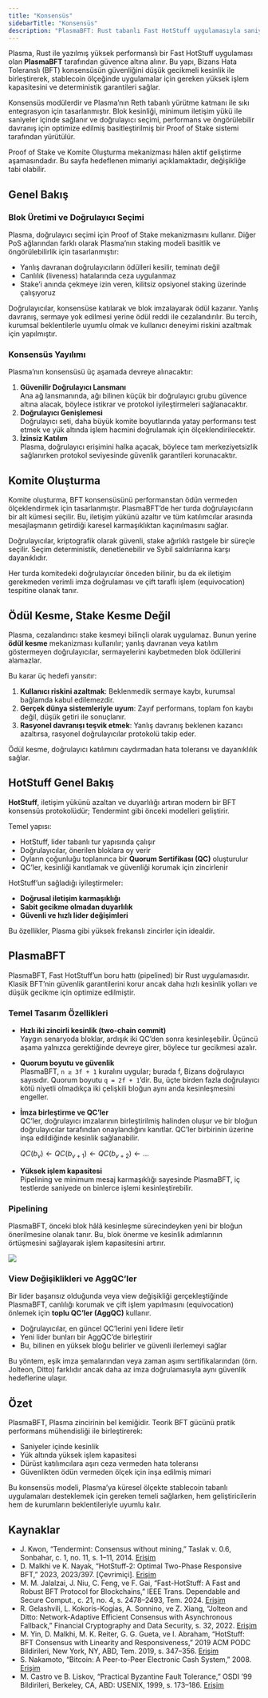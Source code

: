 ```yaml
---
title: "Konsensüs"
sidebarTitle: "Konsensüs"
description: "PlasmaBFT: Rust tabanlı Fast HotStuff uygulamasıyla saniyeler içinde kesinlik, yüksek işlem kapasitesi ve ödül kesme odaklı Proof of Stake mimarisi."
---
```



Plasma, Rust ile yazılmış yüksek performanslı bir Fast HotStuff uygulaması olan **PlasmaBFT** tarafından güvence altına alınır. Bu yapı, Bizans Hata Toleranslı (BFT) konsensüsün güvenliğini düşük gecikmeli kesinlik ile birleştirerek, stablecoin ölçeğinde uygulamalar için gereken yüksek işlem kapasitesini ve deterministik garantileri sağlar.

Konsensüs modülerdir ve Plasma’nın Reth tabanlı yürütme katmanı ile sıkı entegrasyon için tasarlanmıştır. Blok kesinliği, minimum iletişim yükü ile saniyeler içinde sağlanır ve doğrulayıcı seçimi, performans ve öngörülebilir davranış için optimize edilmiş basitleştirilmiş bir Proof of Stake sistemi tarafından yürütülür.

<Warning>
  Proof of Stake ve Komite Oluşturma mekanizması hâlen aktif geliştirme aşamasındadır. Bu sayfa hedeflenen mimariyi açıklamaktadır, değişikliğe tabi olabilir.
</Warning>

## Genel Bakış

### Blok Üretimi ve Doğrulayıcı Seçimi

Plasma, doğrulayıcı seçimi için Proof of Stake mekanizmasını kullanır. Diğer PoS ağlarından farklı olarak Plasma’nın staking modeli basitlik ve öngörülebilirlik için tasarlanmıştır:

* Yanlış davranan doğrulayıcıların ödülleri kesilir, teminatı değil
* Canlılık (liveness) hatalarında ceza uygulanmaz
* Stake’i anında çekmeye izin veren, kilitsiz opsiyonel staking üzerinde çalışıyoruz

Doğrulayıcılar, konsensüse katılarak ve blok imzalayarak ödül kazanır. Yanlış davranış, sermaye yok edilmesi yerine ödül reddi ile cezalandırılır. Bu tercih, kurumsal beklentilerle uyumlu olmak ve kullanıcı deneyimi riskini azaltmak için yapılmıştır.

### Konsensüs Yayılımı

Plasma’nın konsensüsü üç aşamada devreye alınacaktır:

1. **Güvenilir Doğrulayıcı Lansmanı**  
   Ana ağ lansmanında, ağı bilinen küçük bir doğrulayıcı grubu güvence altına alacak, böylece istikrar ve protokol iyileştirmeleri sağlanacaktır.
2. **Doğrulayıcı Genişlemesi**  
   Doğrulayıcı seti, daha büyük komite boyutlarında yatay performansı test etmek ve yük altında işlem hacmini doğrulamak için ölçeklendirilecektir.
3. **İzinsiz Katılım**  
   Plasma, doğrulayıcı erişimini halka açacak, böylece tam merkeziyetsizlik sağlanırken protokol seviyesinde güvenlik garantileri korunacaktır.

## Komite Oluşturma

Komite oluşturma, BFT konsensüsünü performanstan ödün vermeden ölçeklendirmek için tasarlanmıştır. PlasmaBFT’de her turda doğrulayıcıların bir alt kümesi seçilir. Bu, iletişim yükünü azaltır ve tüm katılımcılar arasında mesajlaşmanın getirdiği karesel karmaşıklıktan kaçınılmasını sağlar.

Doğrulayıcılar, kriptografik olarak güvenli, stake ağırlıklı rastgele bir süreçle seçilir. Seçim deterministik, denetlenebilir ve Sybil saldırılarına karşı dayanıklıdır.

Her turda komitedeki doğrulayıcılar önceden bilinir, bu da ek iletişim gerekmeden verimli imza doğrulaması ve çift taraflı işlem (equivocation) tespitine olanak tanır.

## Ödül Kesme, Stake Kesme Değil

Plasma, cezalandırıcı stake kesmeyi bilinçli olarak uygulamaz. Bunun yerine **ödül kesme** mekanizması kullanılır; yanlış davranan veya katılım göstermeyen doğrulayıcılar, sermayelerini kaybetmeden blok ödüllerini alamazlar.

Bu karar üç hedefi yansıtır:

1. **Kullanıcı riskini azaltmak**: Beklenmedik sermaye kaybı, kurumsal bağlamda kabul edilemezdir.
2. **Gerçek dünya sistemleriyle uyum**: Zayıf performans, toplam fon kaybı değil, düşük getiri ile sonuçlanır.
3. **Rasyonel davranışı teşvik etmek**: Yanlış davranış beklenen kazancı azaltırsa, rasyonel doğrulayıcılar protokolü takip eder.

Ödül kesme, doğrulayıcı katılımını caydırmadan hata toleransı ve dayanıklılık sağlar.

## HotStuff Genel Bakış

**HotStuff**, iletişim yükünü azaltan ve duyarlılığı artıran modern bir BFT konsensüs protokolüdür; Tendermint gibi önceki modelleri geliştirir.

Temel yapısı:

* HotStuff, lider tabanlı tur yapısında çalışır
* Doğrulayıcılar, önerilen bloklara oy verir
* Oyların çoğunluğu toplanınca bir **Quorum Sertifikası (QC)** oluşturulur
* QC’ler, kesinliği kanıtlamak ve güvenliği korumak için zincirlenir

HotStuff’un sağladığı iyileştirmeler:

* **Doğrusal iletişim karmaşıklığı**
* **Sabit gecikme olmadan duyarlılık**
* **Güvenli ve hızlı lider değişimleri**

Bu özellikler, Plasma gibi yüksek frekanslı zincirler için idealdir.

## PlasmaBFT

PlasmaBFT, Fast HotStuff’un boru hattı (pipelined) bir Rust uygulamasıdır. Klasik BFT’nin güvenlik garantilerini korur ancak daha hızlı kesinlik yolları ve düşük gecikme için optimize edilmiştir.

### **Temel Tasarım Özellikleri**

* **Hızlı iki zincirli kesinlik (two-chain commit)**  
  Yaygın senaryoda bloklar, ardışık iki QC’den sonra kesinleşebilir. Üçüncü aşama yalnızca gerektiğinde devreye girer, böylece tur gecikmesi azalır.
* **Quorum boyutu ve güvenlik**  
  PlasmaBFT, `n ≥ 3f + 1` kuralını uygular; burada f, Bizans doğrulayıcı sayısıdır. Quorum boyutu `q = 2f + 1`’dir. Bu, üçte birden fazla doğrulayıcı kötü niyetli olmadıkça iki çelişkili bloğun aynı anda kesinleşmesini engeller.
* **İmza birleştirme ve QC’ler**  
  QC’ler, doğrulayıcı imzalarının birleştirilmiş halinden oluşur ve bir bloğun doğrulayıcılar tarafından onaylandığını kanıtlar. QC’ler birbirinin üzerine inşa edildiğinde kesinlik sağlanabilir.

  $QC(b_v) ← QC(b_{v+1}) ← QC(b_{v+2}) ← ...$
* **Yüksek işlem kapasitesi**  
  Pipelining ve minimum mesaj karmaşıklığı sayesinde PlasmaBFT, iç testlerde saniyede on binlerce işlemi kesinleştirebilir.

### Pipelining

PlasmaBFT, önceki blok hâlâ kesinleşme sürecindeyken yeni bir bloğun önerilmesine olanak tanır. Bu, blok önerme ve kesinlik adımlarının örtüşmesini sağlayarak işlem kapasitesini artırır.

![](https://mintlify.s3.us-west-1.amazonaws.com/plasma-97e11032/docs/plasma-chain/architecture/images/pipeline.avif)

### View Değişiklikleri ve AggQC’ler

Bir lider başarısız olduğunda veya view değişikliği gerçekleştiğinde PlasmaBFT, canlılığı korumak ve çift işlem yapılmasını (equivocation) önlemek için **toplu QC’ler (AggQC)** kullanır.

* Doğrulayıcılar, en güncel QC’lerini yeni lidere iletir
* Yeni lider bunları bir AggQC’de birleştirir
* Bu, bilinen en yüksek bloğu belirler ve güvenli ilerlemeyi sağlar

Bu yöntem, eşik imza şemalarından veya zaman aşımı sertifikalarından (örn. Jolteon, Ditto) farklıdır ancak daha az imza doğrulamasıyla aynı güvenlik hedeflerine ulaşır.

## Özet

PlasmaBFT, Plasma zincirinin bel kemiğidir. Teorik BFT gücünü pratik performans mühendisliği ile birleştirerek:

* Saniyeler içinde kesinlik
* Yük altında yüksek işlem kapasitesi
* Dürüst katılımcılara aşırı ceza vermeden hata toleransı
* Güvenlikten ödün vermeden ölçek için inşa edilmiş mimari

Bu konsensüs modeli, Plasma’ya küresel ölçekte stablecoin tabanlı uygulamaları desteklemek için gereken temeli sağlarken, hem geliştiricilerin hem de kurumların beklentileriyle uyumlu kalır.

## **Kaynaklar**

* J. Kwon, “Tendermint: Consensus without mining,” Taslak v. 0.6, Sonbahar, c. 1, no. 11, s. 1–11, 2014. [Erişim](https://tendermint.com/static/docs/tendermint.pdf)
* D. Malkhi ve K. Nayak, “HotStuff-2: Optimal Two-Phase Responsive BFT,” 2023, 2023/397. \[Çevrimiçi]. [Erişim](https://eprint.iacr.org/2023/397)
* M. M. Jalalzai, J. Niu, C. Feng, ve F. Gai, “Fast-HotStuff: A Fast and Robust BFT Protocol for Blockchains,” IEEE Trans. Dependable and Secure Comput., c. 21, no. 4, s. 2478–2493, Tem. 2024. [Erişim](https://www.researchgate.net/profile/Mohammad_Mussadiq_Jalalzai/publication/344828409_Fast-HotStuff_A_Fast_and_Resilient_HotStuff_Protocol/links/61e724eac5e3103375a37c76/Fast-HotStuff-A-Fast-and-Resilient-HotStuff-Protocol.pdf)
* R. Gelashvili, L. Kokoris-Kogias, A. Sonnino, ve Z. Xiang, “Jolteon and Ditto: Network-Adaptive Efficient Consensus with Asynchronous Fallback,” Financial Cryptography and Data Security, s. 32, 2022. [Erişim](https://arxiv.org/pdf/2106.10362)
* M. Yin, D. Malkhi, M. K. Reiter, G. G. Gueta, ve I. Abraham, “HotStuff: BFT Consensus with Linearity and Responsiveness,” 2019 ACM PODC Bildirileri, New York, NY, ABD, Tem. 2019, s. 347–356. [Erişim](https://dl.acm.org/doi/pdf/10.1145/3293611.3331591)
* S. Nakamoto, “Bitcoin: A Peer-to-Peer Electronic Cash System,” 2008. [Erişim](https://bitcoin.org/bitcoin.pdf)
* M. Castro ve B. Liskov, “Practical Byzantine Fault Tolerance,” OSDI ’99 Bildirileri, Berkeley, CA, ABD: USENIX, 1999, s. 173–186. [Erişim](https://www.usenix.org/legacy/publications/library/proceedings/osdi99/full_papers/castro/castro.ps)
